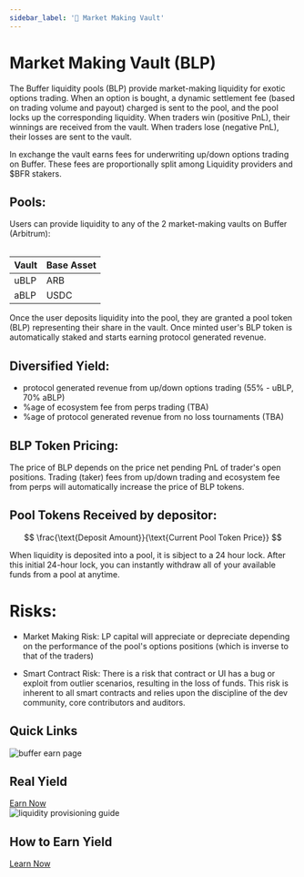 ```yaml
---
sidebar_label: '🏦 Market Making Vault'
---
```



<link rel="stylesheet" href={useBaseUrl("katex/katex.min.css")} />


# Market Making Vault (BLP)

The Buffer liquidity pools (BLP) provide market-making liquidity for exotic options trading. When an option is bought,  a dynamic settlement fee (based on trading volume and payout) charged is sent to the pool, and the pool locks up the corresponding liquidity. 
When traders win (positive PnL), their winnings are received from the vault. 
When traders lose (negative PnL), their losses are sent to the vault.

In exchange the vault earns fees for underwriting up/down options trading on Buffer. 
These fees are proportionally split among Liquidity providers and $BFR stakers.

## Pools: 
Users can provide liquidity to any of the 2 market-making vaults on Buffer (Arbitrum):

<div>
<table className="pair-table">

| Vault | Base Asset | 
|-------|------------|
|  uBLP |     ARB    |
|  aBLP |    USDC    |

</table>
</div>

Once the user deposits liquidity into the pool, they are granted a pool token (BLP) representing their share in the vault. 
Once minted user's BLP token is automatically staked and starts earning protocol generated revenue. 

## Diversified Yield:

- protocol generated revenue from up/down options trading (55% - uBLP, 70% aBLP)
- %age of ecosystem fee from perps trading (TBA)
- %age of protocol generated revenue from no loss tournaments (TBA)

## BLP Token Pricing:

The price of BLP depends on the price net pending PnL of trader's open positions. 
Trading (taker) fees from up/down trading and ecosystem fee from perps will automatically increase the price of BLP tokens. 

## Pool Tokens Received by depositor:

$$
\frac{\text{Deposit Amount}}{\text{Current Pool Token Price}}
$$

 When liquidity is deposited into a pool, it is sibject to a 24 hour lock. After this initial 24-hour lock, you can instantly withdraw all of your available funds from a pool at anytime.

# Risks:
- Market Making Risk: 
LP capital will appreciate or depreciate depending on the performance of the pool's options positions (which is inverse to that of the traders)

- Smart Contract Risk: 
There is a risk that contract or UI has a bug or exploit from outlier scenarios, resulting in the loss of funds. This risk is inherent to all smart contracts and relies upon the discipline of the dev community, core contributors and auditors.

## Quick Links

<div className="card-container">
  <div className="card">
    <img src="/img/general/earn.png" alt="buffer earn page"/>
    <div className="card-content">
      <h2 className="card-title">Real Yield</h2>
      <a href="https://earn.buffer.finance/" className="card-button" target="_blank" rel="noopener noreferrer">Earn Now</a>
    </div>
  </div>

  <div className="card">
    <img src="/img/general/lp.jpg" alt="liquidity provisioning guide"/>
    <div className="card-content">
      <h2 className="card-title">How to Earn Yield</h2>
      <a href="https://www.youtube.com/watch?v=QdhWJR-qBEU" className="card-button" target="_blank" rel="noopener noreferrer">Learn Now</a>
    </div>
  </div>
  </div>